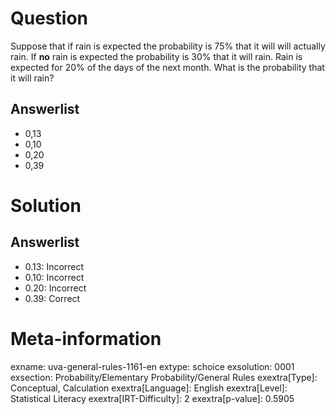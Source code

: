 Question
========

Suppose that if rain is expected the probability is 75% that it will will actually rain. If **no** rain is expected the probability is 30% that it will rain. Rain is expected for 20% of the days of the next month. What is the probability that it will rain?

Answerlist
----------

* 0,13
* 0,10
* 0,20
* 0,39

Solution
========

Answerlist
----------

* 0.13: Incorrect
* 0.10: Incorrect
* 0.20: Incorrect
* 0.39: Correct

Meta-information
================
exname: uva-general-rules-1161-en
extype: schoice
exsolution: 0001
exsection: Probability/Elementary Probability/General Rules
exextra[Type]: Conceptual, Calculation
exextra[Language]: English
exextra[Level]: Statistical Literacy
exextra[IRT-Difficulty]: 2
exextra[p-value]: 0.5905
